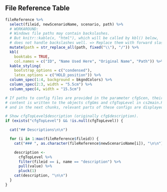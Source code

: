 ## File Reference Table

```r
fileReference %>%
  select(fileid, newScenarioName, scenario, path) %>%
  # WORKAROUND:
  # Windows file paths may contain backslashes.
  # But knitr::kable(x, "html"), which will be called by kbl() below,
  # does not handle backslashes well. => Replace them with forward slashes.
  mutate(path = str_replace_all(path, fixed("\\"), "/")) %>%
  kbl(
    booktabs = TRUE,
    col.names = c("ID", "Name Used Here", "Original Name", "Path")) %>%
  kable_styling(
    bootstrap_options = c("condensed"),
    latex_options = c("HOLD_position")) %>%
  column_spec(1:4, background = bkgndColors) %>%
  column_spec(2:3, width = "5.5cm") %>%
  column_spec(4, width = "15.5cm")
```


```r
# If paths to config files are provided in the parameter cfgScen, their
# content is written to the objects cfgGms and cfgTopLevel in cs2main.Rmd. Here
# and in the next chunks, relevant parts of these configs are displayed.

# Show cfgTopLevel$description (originally cfg$description).
if (exists("cfgTopLevel") && !is.null(cfgTopLevel)) {

  cat("## Descriptions\n\n")

  for (i in 1:max(fileReference$fileid)) {
    cat("### ", as.character(fileReference$newScenarioName[i]), "\n\n")

    description <-
      cfgTopLevel %>%
      filter(fileid == i, name == "description") %>%
      pull(value) %>%
      pluck(1)
    cat(description, "\n\n")
  }
}
```

\newpage

